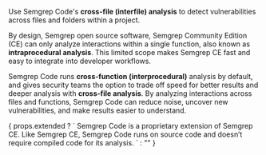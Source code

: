 Use Semgrep Code's **cross-file (interfile) analysis** to detect vulnerabilities across files and folders within a project.

By design, Semgrep open source software, Semgrep Community Edition (CE) can only analyze interactions within a single function, also known as **intraprocedural analysis**. This limited scope makes Semgrep CE fast and easy to integrate into developer workflows.

Semgrep Code runs **cross-function (interprocedural)** analysis by default, and gives security teams the option to trade off speed for better results and deeper analysis with **cross-file analysis**. By analyzing interactions across files and functions, Semgrep Code can reduce noise, uncover new vulnerabilities, and make results easier to understand.

<span>
{
props.extended ? `
Semgrep Code is a proprietary extension of Semgrep CE. Like Semgrep CE, Semgrep Code runs on source code and doesn’t require compiled code for its analysis.
` : ""
}
</span>
